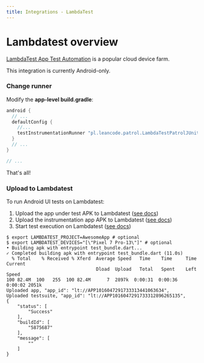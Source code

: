 ```yaml
---
title: Integrations - LambdaTest
---
```


# Lambdatest overview

[LambdaTest App Test Automation] is a popular cloud device farm.

<Warning>This integration is currently Android-only.</Warning>

### Change runner

Modify the **app-level build.gradle**:

```groovy title="android/app/build.gradle"
android {
  // ...
  defaultConfig {
    //...
    testInstrumentationRunner "pl.leancode.patrol.LambdaTestPatrolJUnitRunner"
  }
  // ...
}

// ...
```

That's all!

### Upload to Lambdatest

To run Android UI tests on Lambdatest:

1. Upload the app under test APK to Lambdatest ([see docs][LT_app_docs])
1. Upload the instrumentation app APK to Lambdatest ([see docs][LT_test_docs])
1. Start test execution on Lambdatest ([see docs][LT_execute_docs])





```
$ export LAMBDATEST_PROJECT=AwesomeApp # optional
$ export LAMBDATEST_DEVICES="[\"Pixel 7 Pro-13\"]" # optional
• Building apk with entrypoint test_bundle.dart...
✓ Completed building apk with entrypoint test_bundle.dart (11.0s)
  % Total    % Received % Xferd  Average Speed   Time    Time     Time  Current
                                 Dload  Upload   Total   Spent    Left  Speed
100 82.4M  100   255  100 82.4M      7  2897k  0:00:31  0:00:36  0:00:02 2051k
Uploaded app, "app_id": "lt://APP1016047291733313441063634",
Uploaded testsuite, "app_id": "lt://APP1016047291733312896265135",
{
    "status": [
        "Success"
    ],
    "buildId": [
        "5875687"
    ],
    "message": [
        ""
    ]
}
```

[LT_app_docs]: https://www.lambdatest.com/support/docs/getting-started-with-flutter-dart-android-automation/#step-2-upload-your-application
[LT_test_docs]: https://www.lambdatest.com/support/docs/getting-started-with-flutter-dart-android-automation/#step-3-uploading-test-suite
[LT_execute_docs]: https://www.lambdatest.com/support/docs/getting-started-with-flutter-dart-android-automation/#step-4-executing-the-test
[LambdaTest App Test Automation]: https://www.lambdatest.com/app-test-automation